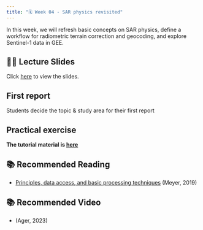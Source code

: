 ```yaml
---
title: "🗓️ Week 04 - SAR physics revisited"
---
```


In this  week, we will refresh basic concepts on SAR physics, define a workflow for radiometric terrain correction and geocoding, and explore Sentinel-1 data in GEE.


## 👨‍🏫 Lecture Slides 

Click [here](slides.qmd) to view the slides.

## First report 

Students decide the topic & study area for their first report

## Practical exercise

**The tutorial  material is [here](lab.qmd)**


## 📚 Recommended Reading

- [Principles, data access, and basic processing techniques]()  (Meyer, 2019)

## 📚 Recommended Video

- []() (Ager, 2023)

